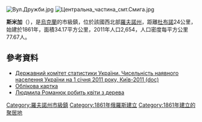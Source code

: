 {{No footnotes|time=2015-09-16T14:33:41+00:00}}
{{coord|50|14|24|N|25|45|57|E|scale:30000|display=title}}

[[Image:Вул.Дружби.jpg|thumb]]
[[Image:Центральна_частина_смт.Смига.jpg|thumb]]

'''斯米加'''（{{lang-ru|Смыга}}），是[[烏克蘭|烏克蘭]]的市級鎮，位於該國西北部[[羅夫諾州|羅夫諾州]]，距離[[杜布諾|杜布諾]]24公里，始建於1861年，面積34.17平方公里，2011年人口2,654，人口密度每平方公里77.67人。

==參考資料==
*[https://web.archive.org/web/20121010205321/http://stat6.stat.lviv.ua/PXWEB2007/ukr/publ/2011/chnas.zip Державний комітет статистики України. Чисельність наявного населення України на 1 січня 2011 року, Київ-2011 (doc)]
* [http://gska2.rada.gov.ua/pls/z7502/A005?rdat1=21.07.2008&rf7571=27357 Облікова картка]{{dead link|date=2017年12月 |bot=InternetArchiveBot |fix-attempted=yes }}
* [http://gazeta.ua/articles/people-newspaper/_lyudmila-romanyuk-robit-kviti-z-dereva/167527 Людмила Романюк робить квіти з дерева] {{Wayback|url=http://gazeta.ua/articles/people-newspaper/_lyudmila-romanyuk-robit-kviti-z-dereva/167527 |date=20160304100057 }}

{{DEFAULTSORT:Смига}}
[[Category:羅夫諾州市級鎮|Category:羅夫諾州市級鎮]]
[[Category:1861年俄羅斯建立|Category:1861年俄羅斯建立]]<!--當時的烏克蘭屬於俄羅斯帝國-->
[[Category:1861年建立的聚居地|Category:1861年建立的聚居地]]


{{Rivne-geo-stub}}